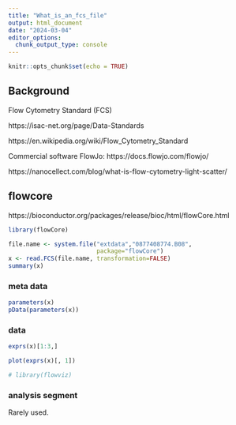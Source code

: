 ```yaml
---
title: "What_is_an_fcs_file"
output: html_document
date: "2024-03-04"
editor_options: 
  chunk_output_type: console
---
```


```r
knitr::opts_chunk$set(echo = TRUE)
```

## Background

Flow Cytometry Standard (FCS)

https://isac-net.org/page/Data-Standards

https://en.wikipedia.org/wiki/Flow_Cytometry_Standard

Commercial software FlowJo: https://docs.flowjo.com/flowjo/

https://nanocellect.com/blog/what-is-flow-cytometry-light-scatter/


## flowcore

https://bioconductor.org/packages/release/bioc/html/flowCore.html


```r
library(flowCore)
```


```r
file.name <- system.file("extdata","0877408774.B08", 
                         package="flowCore")
x <- read.FCS(file.name, transformation=FALSE)
summary(x)

```



### meta data


```r
parameters(x)
pData(parameters(x))

```


### data


```r
exprs(x)[1:3,]

plot(exprs(x)[, 1])

# library(flowviz)

```



### analysis segment

Rarely used.


